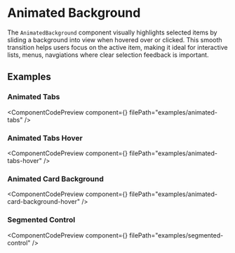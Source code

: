
# Animated Background

The `AnimatedBackground` component visually highlights selected items by sliding a background into view when hovered over or clicked. This smooth transition helps users focus on the active item, making it ideal for interactive lists, menus, navgiations where clear selection feedback is important.

## Examples

### Animated Tabs

<ComponentCodePreview
  component={<AnimatedTabs />}
  filePath="examples/animated-tabs"
/>

### Animated Tabs Hover

<ComponentCodePreview
  component={<AnimatedTabsHover />}
  filePath="examples/animated-tabs-hover"
/>

### Animated Card Background

<ComponentCodePreview
  component={<AnimatedCardBackgroundHover />}
  filePath="examples/animated-card-background-hover"
/>

### Segmented Control

<ComponentCodePreview
  component={<SegmentedControl />}
  filePath="examples/segmented-control"
/>
